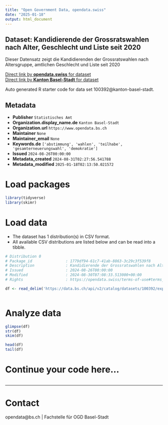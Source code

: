 ```yaml
---
title: "Open Government Data, opendata.swiss"
date: "2025-01-18"
output: html_document
---
```


## Dataset: Kandidierende der Grossratswahlen nach Alter, Geschlecht und Liste seit 2020

Dieser Datensatz zeigt die Kandidierenden der Grossratswahlen nach Altersgruppe, amtlichen Geschlecht und Liste seit 2020

[Direct link by **opendata.swiss** for dataset](https://opendata.swiss/de/dataset/kandidierende-der-grossratswahlen-nach-alter-geschlecht-und-liste-seit-2020)<br>
[Direct link by **Kanton Basel-Stadt** for dataset](https://data.bs.ch/explore/dataset/100392/)

Auto generated R starter code for data set 100392@kanton-basel-stadt.

## Metadata

- **Publisher** `Statistisches Amt`
- **Organization.display_name.de** `Kanton Basel-Stadt`
- **Organization.url** `https://www.opendata.bs.ch`
- **Maintainer** `None`
- **Maintainer_email** `None`
- **Keywords.de** `['abstimmung', 'wahlen', 'teilhabe', 'gesamterneuerungswahl', 'demokratie']`
- **Issued** `2024-08-26T00:00:00`
- **Metadata_created** `2024-08-31T02:27:56.541788`
- **Metadata_modified** `2025-01-18T02:13:50.021572`


# Load packages

```r

library(tidyverse)
library(skimr)

```

# Load data

-   The dataset has 1 distribution(s) in CSV format.
-   All available CSV distributions are listed below and can be read into a tibble.

```r

# Distribution 0
# Package_id               : 1779df94-61c7-41ab-8863-3c29c3f539f8
# Description              : Kandidierende der Grossratswahlen nach Alter, Geschlecht und Liste seit 2020 (csv)
# Issued                   : 2024-08-26T00:00:00
# Modified                 : 2024-08-30T07:08:33.513000+00:00
# Rights                   : https://opendata.swiss/terms-of-use#terms_by

df <- read_delim('https://data.bs.ch/api/v2/catalog/datasets/100392/exports/csv?use_labels=true')



```

# Analyze data

```r

glimpse(df)
str(df)
skim(df)

head(df)
tail(df)

```

# Continue your code here...

```r

```

------------------------------------------------------------------------

# Contact

opendata@bs.ch | Fachstelle für OGD Basel-Stadt
